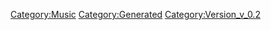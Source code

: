 {{Music
 |Name=マイ・ビューティフル・プレイス
 |ID=97
 |Cov=98
 |Cd=1
 |Nam=94
 |Div=94
 |Ma=1
 |SerieId=4
 |SerieLogoId=4
 |WavId=98
 |VariationId=0
 |Dsc=94
 |Strt=10
 |ValkyrieBattle=1
 |ValkyrieIntro=1
 |ValkyrieIntroSky=1
 |DivaSolo=1
 |DivaMulti=1
 |Exp=1
 |OfficialName=マイ・ビューティフル・プレイス
 |VocalName=飯島真理
 |Description=作品：超時空要塞マクロス<br /><br />歌手：飯島真理<br /><br />作詞：阿佐茜<br />作曲：羽田健太郎
 |StoryTitle=「いつか、きっと戻れると思うんです」
 |StoryDesc=統合政府の出した決定は、24時間以内の地球圏外への<br />出撃だった。そしてそれは5万6千人のマクロス市民を<br />巻き添えにしなければならないことを意味していた…<br /><br />離れていく地球を背にし、想いを込めて歌うミンメイ。<br />いつか再び故郷が迎え入れてくれることを願いながら…
 |BuyURL=http://recochoku.jp/song/S14225890/single?ds=34294998
 |BannerId=1
 |AnmStoreURL=https://anime.dmkt-sp.jp/animestore/ci_pc?workId=20626
}}
[[Category:Music]]
[[Category:Generated]]
[[Category:Version_v_0.2]]
